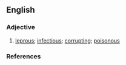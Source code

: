 ==English==

===Adjective===
{{en-adj}}

# [[leprous]]; [[infectious]]; [[corrupting]]; [[poisonous]]
#: {{rfquotek|Shakespeare|lang=en}}

===References===
{{Webster 1913}}